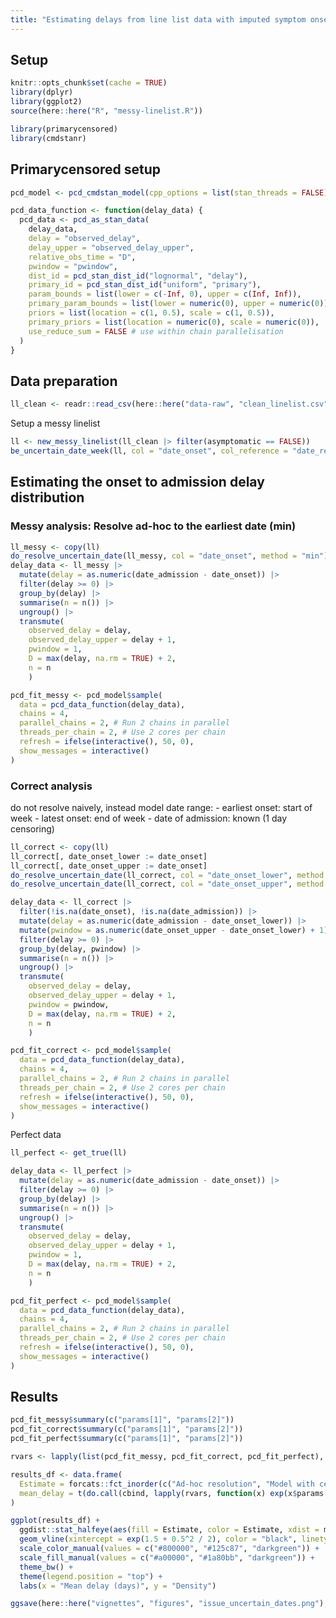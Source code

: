 ```yaml
---
title: "Estimating delays from line list data with imputed symptom onset date"
---
```


## Setup
```r
knitr::opts_chunk$set(cache = TRUE)
library(dplyr)
library(ggplot2)
source(here::here("R", "messy-linelist.R"))

library(primarycensored)
library(cmdstanr)
```

## Primarycensored setup
```r
pcd_model <- pcd_cmdstan_model(cpp_options = list(stan_threads = FALSE))
```
```r
pcd_data_function <- function(delay_data) {
  pcd_data <- pcd_as_stan_data(
    delay_data,
    delay = "observed_delay",
    delay_upper = "observed_delay_upper",
    relative_obs_time = "D",
    pwindow = "pwindow",
    dist_id = pcd_stan_dist_id("lognormal", "delay"),
    primary_id = pcd_stan_dist_id("uniform", "primary"),
    param_bounds = list(lower = c(-Inf, 0), upper = c(Inf, Inf)),
    primary_param_bounds = list(lower = numeric(0), upper = numeric(0)),
    priors = list(location = c(1, 0.5), scale = c(1, 0.5)),
    primary_priors = list(location = numeric(0), scale = numeric(0)),
    use_reduce_sum = FALSE # use within chain parallelisation
  )
}
```

## Data preparation
```r
ll_clean <- readr::read_csv(here::here("data-raw", "clean_linelist.csv"))
```

Setup a messy linelist
```r
ll <- new_messy_linelist(ll_clean |> filter(asymptomatic == FALSE))
be_uncertain_date_week(ll, col = "date_onset", col_reference = "date_reporting") # date of onset is uncertain range in bins of 7 days going back from the date of report (one week ago, two weeks ago, ...)
```

## Estimating the onset to admission delay distribution

### Messy analysis: Resolve ad-hoc to the earliest date (min)
```r
ll_messy <- copy(ll)
do_resolve_uncertain_date(ll_messy, col = "date_onset", method = "min")
delay_data <- ll_messy |> 
  mutate(delay = as.numeric(date_admission - date_onset)) |>
  filter(delay >= 0) |>
  group_by(delay) |>
  summarise(n = n()) |>
  ungroup() |>
  transmute(
    observed_delay = delay,
    observed_delay_upper = delay + 1,
    pwindow = 1,
    D = max(delay, na.rm = TRUE) + 2,
    n = n
    )

pcd_fit_messy <- pcd_model$sample(
  data = pcd_data_function(delay_data),
  chains = 4,
  parallel_chains = 2, # Run 2 chains in parallel
  threads_per_chain = 2, # Use 2 cores per chain
  refresh = ifelse(interactive(), 50, 0),
  show_messages = interactive()
)
```

### Correct analysis
do not resolve naively, instead model date range:
- earliest onset: start of week
- latest onset: end of week
- date of admission: known (1 day censoring)
```r
ll_correct <- copy(ll)
ll_correct[, date_onset_lower := date_onset]
ll_correct[, date_onset_upper := date_onset]
do_resolve_uncertain_date(ll_correct, col = "date_onset_lower", method = "min")
do_resolve_uncertain_date(ll_correct, col = "date_onset_upper", method = "max")

delay_data <- ll_correct |> 
  filter(!is.na(date_onset), !is.na(date_admission)) |>
  mutate(delay = as.numeric(date_admission - date_onset_lower)) |>
  mutate(pwindow = as.numeric(date_onset_upper - date_onset_lower) + 1) |> 
  filter(delay >= 0) |>
  group_by(delay, pwindow) |>
  summarise(n = n()) |>
  ungroup() |>
  transmute(
    observed_delay = delay,
    observed_delay_upper = delay + 1,
    pwindow = pwindow,
    D = max(delay, na.rm = TRUE) + 2,
    n = n
    )

pcd_fit_correct <- pcd_model$sample(
  data = pcd_data_function(delay_data),
  chains = 4,
  parallel_chains = 2, # Run 2 chains in parallel
  threads_per_chain = 2, # Use 2 cores per chain
  refresh = ifelse(interactive(), 50, 0),
  show_messages = interactive()
)
```

Perfect data
```r
ll_perfect <- get_true(ll)

delay_data <- ll_perfect |> 
  mutate(delay = as.numeric(date_admission - date_onset)) |>
  filter(delay >= 0) |>
  group_by(delay) |>
  summarise(n = n()) |>
  ungroup() |>
  transmute(
    observed_delay = delay,
    observed_delay_upper = delay + 1,
    pwindow = 1,
    D = max(delay, na.rm = TRUE) + 2,
    n = n
    )

pcd_fit_perfect <- pcd_model$sample(
  data = pcd_data_function(delay_data),
  chains = 4,
  parallel_chains = 2, # Run 2 chains in parallel
  threads_per_chain = 2, # Use 2 cores per chain
  refresh = ifelse(interactive(), 50, 0),
  show_messages = interactive()
)
```


## Results
```r
pcd_fit_messy$summary(c("params[1]", "params[2]"))
pcd_fit_correct$summary(c("params[1]", "params[2]"))
pcd_fit_perfect$summary(c("params[1]", "params[2]"))
```


```r
rvars <- lapply(list(pcd_fit_messy, pcd_fit_correct, pcd_fit_perfect), function(x) posterior::as_draws_rvars(x$draws("params")))

results_df <- data.frame(
  Estimate = forcats::fct_inorder(c("Ad-hoc resolution", "Model with censoring", "Exact dates available")),
  mean_delay = t(do.call(cbind, lapply(rvars, function(x) exp(x$params[[1]] + x$params[[2]]^2 / 2))))
)

ggplot(results_df) +
  ggdist::stat_halfeye(aes(fill = Estimate, color = Estimate, xdist = mean_delay), alpha = 0.6) +
  geom_vline(xintercept = exp(1.5 + 0.5^2 / 2), color = "black", linetype = "dashed") +
  scale_color_manual(values = c("#800000", "#125c87", "darkgreen")) +
  scale_fill_manual(values = c("#a00000", "#1a80bb", "darkgreen")) +
  theme_bw() +
  theme(legend.position = "top") +
  labs(x = "Mean delay (days)", y = "Density")

ggsave(here::here("vignettes", "figures", "issue_uncertain_dates.png"), width = 10, height = 6)
```
